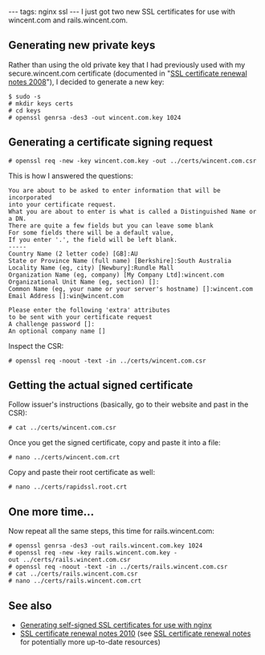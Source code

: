 ---
tags: nginx ssl
---
I just got two new SSL certificates for use with wincent.com and rails.wincent.com.

== Generating new private keys ==

Rather than using the old private key that I had previously used with my secure.wincent.com certificate (documented in "[[SSL certificate renewal notes 2008]]"), I decided to generate a new key:

 $ sudo -s
 # mkdir keys certs
 # cd keys
 # openssl genrsa -des3 -out wincent.com.key 1024

== Generating a certificate signing request ==

 # openssl req -new -key wincent.com.key -out ../certs/wincent.com.csr

This is how I answered the questions:

<pre>You are about to be asked to enter information that will be incorporated
into your certificate request.
What you are about to enter is what is called a Distinguished Name or a DN.
There are quite a few fields but you can leave some blank
For some fields there will be a default value,
If you enter '.', the field will be left blank.
-----
Country Name (2 letter code) [GB]:AU
State or Province Name (full name) [Berkshire]:South Australia
Locality Name (eg, city) [Newbury]:Rundle Mall
Organization Name (eg, company) [My Company Ltd]:wincent.com
Organizational Unit Name (eg, section) []:
Common Name (eg, your name or your server's hostname) []:wincent.com
Email Address []:win@wincent.com

Please enter the following 'extra' attributes
to be sent with your certificate request
A challenge password []:
An optional company name []</pre>

Inspect the CSR:

 # openssl req -noout -text -in ../certs/wincent.com.csr 

== Getting the actual signed certificate ==

Follow issuer's instructions (basically, go to their website and past in the CSR):

 # cat ../certs/wincent.com.csr 

Once you get the signed certificate, copy and paste it into a file:

 # nano ../certs/wincent.com.crt

Copy and paste their root certificate as well:

 # nano ../certs/rapidssl.root.crt

== One more time... ==

Now repeat all the same steps, this time for rails.wincent.com:

 # openssl genrsa -des3 -out rails.wincent.com.key 1024
 # openssl req -new -key rails.wincent.com.key -out ../certs/rails.wincent.com.csr
 # openssl req -noout -text -in ../certs/rails.wincent.com.csr
 # cat ../certs/rails.wincent.com.csr 
 # nano ../certs/rails.wincent.com.crt

== See also ==

* [[Generating self-signed SSL certificates for use with nginx]]
* [[SSL certificate renewal notes 2010]] (see [[SSL certificate renewal notes]] for potentially more up-to-date resources)
